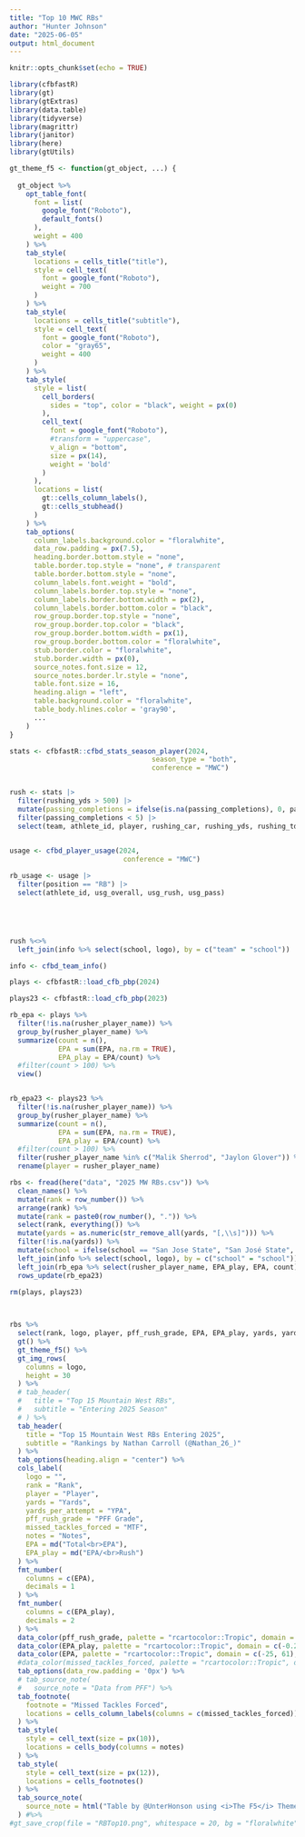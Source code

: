 ```yaml
---
title: "Top 10 MWC RBs"
author: "Hunter Johnson"
date: "2025-06-05"
output: html_document
---
```


```r
knitr::opts_chunk$set(echo = TRUE)
```

```r

library(cfbfastR)
library(gt)
library(gtExtras)
library(data.table)
library(tidyverse)
library(magrittr)
library(janitor)
library(here)
library(gtUtils)

```

```r

gt_theme_f5 <- function(gt_object, ...) {
  
  gt_object %>%
    opt_table_font(
      font = list(
        google_font("Roboto"),
        default_fonts()
      ),
      weight = 400
    ) %>%
    tab_style(
      locations = cells_title("title"),
      style = cell_text(
        font = google_font("Roboto"),
        weight = 700
      )
    ) %>%
    tab_style(
      locations = cells_title("subtitle"),
      style = cell_text(
        font = google_font("Roboto"),
        color = "gray65",
        weight = 400
      )
    ) %>%
    tab_style(
      style = list(
        cell_borders(
          sides = "top", color = "black", weight = px(0)
        ),
        cell_text(
          font = google_font("Roboto"),
          #transform = "uppercase",
          v_align = "bottom",
          size = px(14),
          weight = 'bold'
        )
      ),
      locations = list(
        gt::cells_column_labels(),
        gt::cells_stubhead()
      )
    ) %>%
    tab_options(
      column_labels.background.color = "floralwhite",
      data_row.padding = px(7.5),
      heading.border.bottom.style = "none",
      table.border.top.style = "none", # transparent
      table.border.bottom.style = "none",
      column_labels.font.weight = "bold", 
      column_labels.border.top.style = "none",
      column_labels.border.bottom.width = px(2),
      column_labels.border.bottom.color = "black",
      row_group.border.top.style = "none",
      row_group.border.top.color = "black",
      row_group.border.bottom.width = px(1),
      row_group.border.bottom.color = "floralwhite",
      stub.border.color = "floralwhite",
      stub.border.width = px(0),
      source_notes.font.size = 12,
      source_notes.border.lr.style = "none",
      table.font.size = 16,
      heading.align = "left",
      table.background.color = "floralwhite",
      table_body.hlines.color = 'gray90',
      ...
    )
}

```

```r

stats <- cfbfastR::cfbd_stats_season_player(2024,
                                   season_type = "both",
                                   conference = "MWC") 


rush <- stats |>
  filter(rushing_yds > 500) |>
  mutate(passing_completions = ifelse(is.na(passing_completions), 0, passing_completions)) |>
  filter(passing_completions < 5) |>
  select(team, athlete_id, player, rushing_car, rushing_yds, rushing_td, rushing_long, rushing_ypc, fumbles_lost, fumbles_fum, receiving_rec, receiving_yds, receiving_td, receiving_long)
  

usage <- cfbd_player_usage(2024,
                            conference = "MWC")

rb_usage <- usage |>
  filter(position == "RB") |>
  select(athlete_id, usg_overall, usg_rush, usg_pass)





rush %<>%
  left_join(info %>% select(school, logo), by = c("team" = "school"))

```

```r


info <- cfbd_team_info()

plays <- cfbfastR::load_cfb_pbp(2024)

plays23 <- cfbfastR::load_cfb_pbp(2023)

rb_epa <- plays %>%
  filter(!is.na(rusher_player_name)) %>%
  group_by(rusher_player_name) %>%
  summarize(count = n(),
            EPA = sum(EPA, na.rm = TRUE),
            EPA_play = EPA/count) %>%
  #filter(count > 100) %>%
  view()


rb_epa23 <- plays23 %>%
  filter(!is.na(rusher_player_name)) %>%
  group_by(rusher_player_name) %>%
  summarize(count = n(),
            EPA = sum(EPA, na.rm = TRUE),
            EPA_play = EPA/count) %>%
  #filter(count > 100) %>%
  filter(rusher_player_name %in% c("Malik Sherrod", "Jaylon Glover")) %>%
  rename(player = rusher_player_name)

rbs <- fread(here("data", "2025 MW RBs.csv")) %>%
  clean_names() %>%
  mutate(rank = row_number()) %>%
  arrange(rank) %>%
  mutate(rank = paste0(row_number(), ".")) %>%
  select(rank, everything()) %>%
  mutate(yards = as.numeric(str_remove_all(yards, "[,\\s]"))) %>%
  filter(!is.na(yards)) %>%
  mutate(school = ifelse(school == "San Jose State", "San José State", school)) %>%
  left_join(info %>% select(school, logo), by = c("school" = "school")) %>% 
  left_join(rb_epa %>% select(rusher_player_name, EPA_play, EPA, count), by = c("player" = "rusher_player_name")) %>%
  rows_update(rb_epa23)

rm(plays, plays23)

   
```

```r

rbs %>%
  select(rank, logo, player, pff_rush_grade, EPA, EPA_play, yards, yards_per_attempt, missed_tackles_forced, notes) %>%
  gt() %>%
  gt_theme_f5() %>%
  gt_img_rows(
    columns = logo,
    height = 30
  ) %>%
  # tab_header(
  #   title = "Top 15 Mountain West RBs",
  #   subtitle = "Entering 2025 Season"
  # ) %>%
  tab_header(
    title = "Top 15 Mountain West RBs Entering 2025",
    subtitle = "Rankings by Nathan Carroll (@Nathan_26_)"
  ) %>%
  tab_options(heading.align = "center") %>%
  cols_label(
    logo = "",
    rank = "Rank",
    player = "Player",
    yards = "Yards",
    yards_per_attempt = "YPA",
    pff_rush_grade = "PFF Grade",
    missed_tackles_forced = "MTF",
    notes = "Notes",
    EPA = md("Total<br>EPA"),
    EPA_play = md("EPA/<br>Rush")
  ) %>%
  fmt_number(
    columns = c(EPA),
    decimals = 1
  ) %>%
  fmt_number(
    columns = c(EPA_play),
    decimals = 2
  ) %>%
  data_color(pff_rush_grade, palette = "rcartocolor::Tropic", domain = c(60, 95), reverse = T) %>%
  data_color(EPA_play, palette = "rcartocolor::Tropic", domain = c(-0.2, 0.35), reverse = T) %>%
  data_color(EPA, palette = "rcartocolor::Tropic", domain = c(-25, 61), reverse = T) %>%
  #data_color(missed_tackles_forced, palette = "rcartocolor::Tropic", domain = c(5, 55), reverse = T) %>%
  tab_options(data_row.padding = '0px') %>%
  # tab_source_note(
  #   source_note = "Data from PFF") %>%
  tab_footnote(
    footnote = "Missed Tackles Forced",
    locations = cells_column_labels(columns = c(missed_tackles_forced))
  ) %>%
  tab_style(
    style = cell_text(size = px(10)),
    locations = cells_body(columns = notes)
  ) %>%
  tab_style(
    style = cell_text(size = px(12)),
    locations = cells_footnotes()
  ) %>%
  tab_source_note(
    source_note = html("Table by @UnterHonson using <i>The F5</i> Theme, Data by PFF")
  ) #%>%
#gt_save_crop(file = "RBTop10.png", whitespace = 20, bg = "floralwhite")


```



